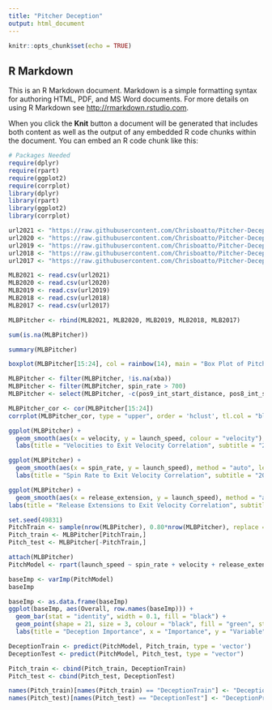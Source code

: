 ```yaml
---
title: "Pitcher Deception"
output: html_document
---
```


```r
knitr::opts_chunk$set(echo = TRUE)
```

## R Markdown

This is an R Markdown document. Markdown is a simple formatting syntax for authoring HTML, PDF, and MS Word documents. For more details on using R Markdown see <http://rmarkdown.rstudio.com>.

When you click the **Knit** button a document will be generated that includes both content as well as the output of any embedded R code chunks within the document. You can embed an R code chunk like this:

```r
# Packages Needed
require(dplyr)
require(rpart)
require(ggplot2)
require(corrplot)
library(dplyr)
library(rpart)
library(ggplot2)
library(corrplot)
```

```r
url2021 <- "https://raw.githubusercontent.com/Chrisboatto/Pitcher-Deception/main/2021_MLB.csv"
url2020 <- "https://raw.githubusercontent.com/Chrisboatto/Pitcher-Deception/main/2020_MLB.csv"
url2019 <- "https://raw.githubusercontent.com/Chrisboatto/Pitcher-Deception/main/2019_MLB.csv"
url2018 <- "https://raw.githubusercontent.com/Chrisboatto/Pitcher-Deception/main/2018_MLB.csv"
url2017 <- "https://raw.githubusercontent.com/Chrisboatto/Pitcher-Deception/main/2017_MLB.csv"
```

```r
MLB2021 <- read.csv(url2021)
MLB2020 <- read.csv(url2020)
MLB2019 <- read.csv(url2019)
MLB2018 <- read.csv(url2018)
MLB2017 <- read.csv(url2017)
```

```r
MLBPitcher <- rbind(MLB2021, MLB2020, MLB2019, MLB2018, MLB2017)
```

```r
sum(is.na(MLBPitcher))
```

```r
summary(MLBPitcher)
```

```r
boxplot(MLBPitcher[15:24], col = rainbow(14), main = "Box Plot of Pitcher Metrics", xlab = "Categories", ylab = "Scores")
```

```r
MLBPitcher <- filter(MLBPitcher, !is.na(xba))
MLBPitcher <- filter(MLBPitcher, spin_rate > 700)
MLBPitcher <- select(MLBPitcher, -c(pos9_int_start_distance, pos8_int_start_distance, pos7_int_start_distance, pos6_int_start_distance, pos5_int_start_distance, pos4_int_start_distance, pos3_int_start_distance))
```

```r
MLBPitcher_cor <- cor(MLBPitcher[15:24])
corrplot(MLBPitcher_cor, type = "upper", order = 'hclust', tl.col = "blue")
```

```r
ggplot(MLBPitcher) +
  geom_smooth(aes(x = velocity, y = launch_speed, colour = "velocity"), method = "auto", level = 0.9) +   geom_smooth(aes(x = effective_speed, y = launch_speed, colour = "effective velocity"), method = "auto", level = 0.9) +
  labs(title = "Velocities to Exit Velocity Correlation", subtitle = "2017 - 2021 MLB Seasons", x = "Velocities", y = "Exit Velocity", colour = "Velocities")
```

```r
ggplot(MLBPitcher) +
  geom_smooth(aes(x = spin_rate, y = launch_speed), method = "auto", level = 0.9, colour = "purple") +
  labs(title = "Spin Rate to Exit Velocity Correlation", subtitle = "2017 - 2021 MLB Seasons", x = "Spin Rate", y = "Exit Velocity")
```

```r
ggplot(MLBPitcher) +
  geom_smooth(aes(x = release_extension, y = launch_speed), method = "auto", level = 0.9, colour = "Orange")
labs(title = "Release Extensions to Exit Velocity Correlation", subtitle = "2017 - 2021 MLB Seasons", x = "Release Extension", y = "Exit Velocity")
```

```r
set.seed(49831)
PitchTrain <- sample(nrow(MLBPitcher), 0.80*nrow(MLBPitcher), replace = FALSE)
Pitch_train <- MLBPitcher[PitchTrain,]
Pitch_test <- MLBPitcher[-PitchTrain,]
```

```r
attach(MLBPitcher)
PitchModel <- rpart(launch_speed ~ spin_rate + velocity + release_extension + eff_min_vel + effective_speed, data = Pitch_train, method = 'class')
```

```r
baseImp <- varImp(PitchModel)
baseImp

baseImp <- as.data.frame(baseImp)
ggplot(baseImp, aes(Overall, row.names(baseImp))) + 
  geom_bar(stat = "identity", width = 0.1, fill = "black") + 
  geom_point(shape = 21, size = 3, colour = "black", fill = "green", stroke = 2) + 
  labs(title = "Deception Importance", x = "Importance", y = "Variable")
```

```r
DeceptionTrain <- predict(PitchModel, Pitch_train, type = 'vector')
DeceptionTest <- predict(PitchModel, Pitch_test, type = "vector")
```

```r
Pitch_train <- cbind(Pitch_train, DeceptionTrain)
Pitch_test <- cbind(Pitch_test, DeceptionTest)
```

```r
names(Pitch_train)[names(Pitch_train) == "DeceptionTrain"] <- "DeceptionPred"
names(Pitch_test)[names(Pitch_test) == "DeceptionTest"] <- "DeceptionPred"
```


